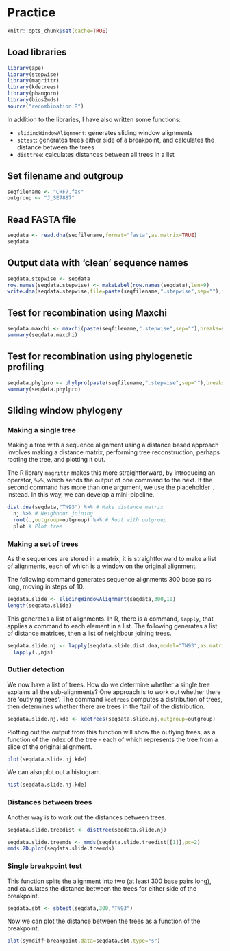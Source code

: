 # Practice

```r
knitr::opts_chunk$set(cache=TRUE)
```

## Load libraries

```r
library(ape)
library(stepwise)
library(magrittr)
library(kdetrees)
library(phangorn)
library(bios2mds)
source("recombination.R")
```

In addition to the libraries, I have also written some functions:

- ```slidingWindowAlignment```: generates sliding window alignments
- ```sbtest```: generates trees either side of a breakpoint, and calculates the distance between the trees
- ```disttree```: calculates distances between all trees in a list

## Set filename and outgroup

```r
seqfilename <- "CRF7.fas"
outgroup <- "J_SE7887"
```

## Read FASTA file

```r
seqdata <- read.dna(seqfilename,format="fasta",as.matrix=TRUE)
seqdata
```

## Output data with 'clean' sequence names

```r
seqdata.stepwise <- seqdata
row.names(seqdata.stepwise) <- makeLabel(row.names(seqdata),len=9)
write.dna(seqdata.stepwise,file=paste(seqfilename,".stepwise",sep=""),format="interleaved",colsep="",nbcol=-1)
```

## Test for recombination using Maxchi

```r
seqdata.maxchi <- maxchi(paste(seqfilename,".stepwise",sep=""),breaks=seg.sites(seqdata),winHalfWidth=50,permReps=100)
summary(seqdata.maxchi)
```

## Test for recombination using phylogenetic profiling

```r
seqdata.phylpro <- phylpro(paste(seqfilename,".stepwise",sep=""),breaks=seg.sites(seqdata),winHalfWidth=100,permReps=100)
summary(seqdata.phylpro)
```

## Sliding window phylogeny

### Making a single tree

Making a tree with a sequence alignment using a distance based approach involves making a distance matrix, performing tree reconstruction, perhaps rooting the tree, and plotting it out.

The R library ```magrittr``` makes this more straightforward, by introducing an operator, ```%>%```, which sends the output of one command to the next. If the second command has more than one argument, we use the placeholder ```.``` instead. In this way, we can develop a mini-pipeline.

```r
dist.dna(seqdata,"TN93") %>% # Make distance matrix
  nj %>% # Neighbour joining
  root(.,outgroup=outgroup) %>% # Root with outgroup
  plot # Plot tree
```

### Making a set of trees

As the sequences are stored in a matrix, it is straightforward to make a list of alignments, each of which is a window on the original alignment.

The following command generates sequence alignments 300 base pairs long, moving in steps of 10.

```r
seqdata.slide <- slidingWindowAlignment(seqdata,300,10)
length(seqdata.slide)
```

This generates a list of alignments. In R, there is a command, ```lapply```, that applies a command to each element in a list. The following generates a list of distance matrices, then a list of neighbour joining trees.


```r
seqdata.slide.nj <- lapply(seqdata.slide,dist.dna,model="TN93",as.matrix=TRUE) %>%
  lapply(.,njs)
```

### Outlier detection

We now have a list of trees. How do we determine whether a single tree explains all the sub-alignments? One approach is to work out whether there are 'outlying trees'. The command ```kdetrees``` computes a distribution of trees, then determines whether there are trees in the 'tail' of the distribution.

```r
seqdata.slide.nj.kde <- kdetrees(seqdata.slide.nj,outgroup=outgroup)
```

Plotting out the output from this function will show the outlying trees, as a function of the index of the tree - each of which represents the tree from a slice of the original alignment.

```r
plot(seqdata.slide.nj.kde)
```

We can also plot out a histogram.

```r
hist(seqdata.slide.nj.kde)
```

### Distances between trees

Another way is to work out the distances between trees.

```r
seqdata.slide.treedist <- disttree(seqdata.slide.nj)
```

```r
seqdata.slide.treemds <- mmds(seqdata.slide.treedist[[1]],pc=2)
mmds.2D.plot(seqdata.slide.treemds)
```

### Single breakpoint test

This function splits the alignment into two (at least 300 base pairs long), and calculates the distance between the trees for either side of the breakpoint.

```r
seqdata.sbt <- sbtest(seqdata,300,"TN93")
```

Now we can plot the distance between the trees as a function of the breakpoint.

```r
plot(symdiff~breakpoint,data=seqdata.sbt,type="s")
```
